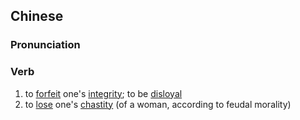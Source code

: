==Chinese==
{{zh-forms|s=失节}}

===Pronunciation===
{{zh-pron
|m=shījié
|c=sat1 zit3
|mn=qz,xm,zz:sit-chiat
|cat=v
}}

===Verb===
{{zh-verb}}

# to [[forfeit]] one's [[integrity]]; to be [[disloyal]]
# to [[lose]] one's [[chastity]] (of a woman, according to feudal morality)